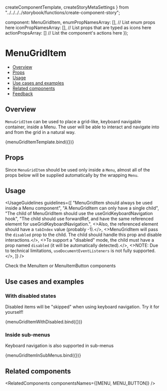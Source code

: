   createComponentTemplate,
  createStoryMetaSettings
} from "../../../../storybook/functions/create-component-story";

  component: MenuGridItem,
  enumPropNamesArray: [], // List enum props here
  iconPropNamesArray: [], // List props that are typed as icons here
  actionPropsArray: [] // List the component's actions here
});

<Meta
  title="Navigation/Menu/MenuGridItem"
  component={MenuGridItem}
  argTypes={metaSettings.argTypes}
  decorators={metaSettings.decorators}
/>

<!--- Component documentation -->

# MenuGridItem

- [Overview](#overview)
- [Props](#props)
- [Usage](#usage)
- [Use cases and examples](#use-cases-and-examples)
- [Related components](#related-components)
- [Feedback](#feedback)

## Overview

<code>MenuGridItem</code> can be used to place a grid-like, keyboard navigable container, inside a Menu. 
The user will be able to interact and navigate into and from the grid in a natural way.

<Canvas>
  <Story name="Overview">
    {menuGridItemTemplate.bind({})}
  </Story>
</Canvas>

## Props

Since <code>MenuGridItem</code> should be used only inside a <code>Menu</code>, almost all of the props below will be supplied automatically by the wrapping <code>Menu</code>.

<ArgsTable of={MenuGridItem} />

## Usage

<UsageGuidelines guidelines={[
  "MenuGridItem should always be used inside a Menu component",
  "A MenuGridItem can only have a single child",
  "The child of MenuGridItem should use the useGridKeyboardNavigation hook",
  "The child should use forwardRef, and have the same referenced element for useGridKeyboardNavigation.",
  <>Also, the referenced element should have a <code>tabIndex</code> value (probably -1).</>,
  <>MenuGridItem will pass the <code>disabled</code> prop to the child. The child should handle this prop and disable interactions.</>,
  <>To support a "disabled" mode, the child must have a prop named <code>disabled</code> (it will be automatically detected).</>,
  <>NOTE: Due to technical limitations, <code>useDocumentEventListeners</code> is not fully supported.</>,
]} />

<Tip title="Looking for a single button in a menu?">Check the MenuItem or MenuItemButton components</Tip>

## Use cases and examples

### With disabled states

Disabled items will be "skipped" when using keyboard navigation. Try it for yourself!

<Canvas>
  <Story name="With disabled states">
    {menuGridItemWithDisabled.bind({})}
  </Story>
</Canvas>

### Inside sub-menus

Keyboard navigation is also supported in sub-menus

<Canvas>
  <Story name="Inside sub-menus">
    {menuGridItemInSubMenus.bind({})}
  </Story>
</Canvas>

## Related components

<RelatedComponents componentsNames={[MENU, MENU_BUTTON]} />
